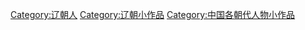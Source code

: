 {{hiddencat}}

[[Category:辽朝人|Category:辽朝人]]
[[Category:辽朝小作品|Category:辽朝小作品]]
[[Category:中国各朝代人物小作品|Category:中国各朝代人物小作品]]